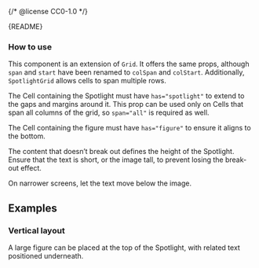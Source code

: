 {/* @license CC0-1.0 */}


<Meta of={SpotlightGridStories} />

<Markdown>{README}</Markdown>

### How to use

This component is an extension of `Grid`.
It offers the same props, although `span` and `start` have been renamed to `colSpan` and `colStart`.
Additionally, `SpotlightGrid` allows cells to span multiple rows.

The Cell containing the Spotlight must have `has="spotlight"` to extend to the gaps and margins around it.
This prop can be used only on Cells that span all columns of the grid, so `span="all"` is required as well.

The Cell containing the figure must have `has="figure"` to ensure it aligns to the bottom.

The content that doesn’t break out defines the height of the Spotlight.
Ensure that the text is short, or the image tall, to prevent losing the break-out effect.

On narrower screens, let the text move below the image.

<Primary />

<Controls />

## Examples

### Vertical layout

A large figure can be placed at the top of the Spotlight, with related text positioned underneath.

<Canvas of={SpotlightGridStories.VerticalLayout} />
